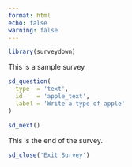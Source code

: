 ```yaml
---
format: html
echo: false
warning: false
---
```


```r
library(surveydown)
```
::: {#page_id .sd-page}

This is a sample survey

```r
sd_question(
  type  = 'text',
  id    = 'apple_text',
  label = 'Write a type of apple'
)

sd_next()
```

:::

::: {#end .sd-page}

This is the end of the survey.

```r
sd_close('Exit Survey')
```

:::